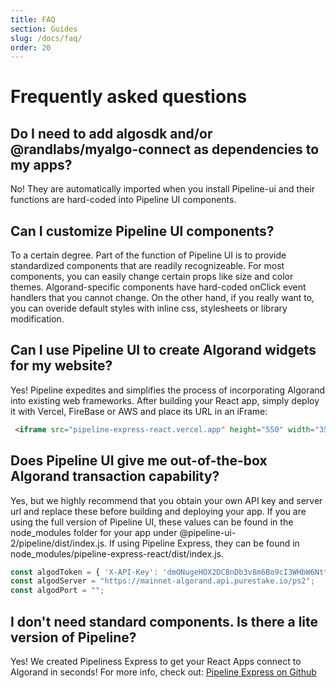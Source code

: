 ```yaml
---
title: FAQ
section: Guides
slug: /docs/faq/
order: 20
---
```


# Frequently asked questions

<p></p>

## Do I need to add algosdk and/or @randlabs/myalgo-connect as dependencies to my apps?

No! They are automatically imported when you install Pipeline-ui and their functions are hard-coded into Pipeline UI components.

## Can I customize Pipeline UI components?

To a certain degree. Part of the function of Pipeline UI is to provide standardized components that are readily recognizeable. For most components, you can easily change certain props like size and color themes. Algorand-specific components have hard-coded onClick event handlers that you cannot change. On the other hand, if you really want to, you can overide default styles with inline css, stylesheets or library modification.

## Can I use Pipeline UI to create Algorand widgets for my website?

Yes! Pipeline expedites and simplifies the process of incorporating Algorand into existing web frameworks. After building your React app, simply deploy it with Vercel, FireBase or AWS and place its URL in an iFrame:

```html
 <iframe src="pipeline-express-react.vercel.app" height="550" width="350" ></iframe>
 ```
## Does Pipeline UI give me out-of-the-box Algorand transaction capability?

Yes, but we highly recommend that you obtain your own API key and server url and replace these before building and deploying your app. If you are using the full version of Pipeline UI, these values can be found in the node_modules folder for your app under @pipeline-ui-2/pipeline/dist/index.js. If using Pipeline Express, they can be found in node_modules/pipeline-express-react/dist/index.js.

```js
const algodToken = { 'X-API-Key': 'dmONugeHOX2DC8nDb3v8m6Bo9cI3WHbW6Ntt4QCZ' };
const algodServer = "https://mainnet-algorand.api.purestake.io/ps2";
const algodPort = "";
```
## I don't need standard components. Is there a lite version of Pipeline?

Yes! We created Pipeliness Express to get your React Apps connect to Algorand in seconds! For more info, check out: 
[Pipeline Express on Github](https://github.com/headline-design/pipeline-express-react)


